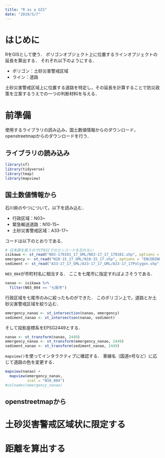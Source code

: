 ```yaml
---
title: "R as a GIS"
date: "2019/5/7"
---
```


# はじめに
RをGISとして使う．
ポリゴンオブジェクト上に位置するラインオブジェクトの延長を算出する．
それぞれ以下のようにする．

 - ポリゴン：土砂災害警戒区域
 - ライン：道路

土砂災害警戒区域上に位置する道路を特定し，その延長を計算することで防災政策を立案するうえでの一つの判断材料を与える．


# 前準備
使用するライブラリの読み込み，国土数値情報からのダウンロード，openstreetmapからのダウンロードを行う．

## ライブラリの読み込み

```r
library(sf)
library(tidyverse)
library(tmap)
library(mapview)
```

## 国土数値情報から
石川県のやつについて，以下を読み込む．

 - 行政区域：N03~
 - 緊急輸送道路：N10-15~
 - 土砂災害警戒区域：A33-17~

コードは以下のとおりである．
```r
# 日本語を扱うのでCP932でのエンコードを忘れない
isikawa <- st_read("N03-170101_17_GML/N03-17_17_170101.shp", options = "ENCODING=CP932", stringsAsFactors=F)
emergency <- st_read("N10-15_17_GML/N10-15_17.shp", options = "ENCODING=CP932", stringsAsFactors=F)
sediment <- st_read("A33-17_17_GML/A33-17_17_GML/A33-17_17Polygon.shp", options = "ENCODING=CP932", stringsAsFactors=F)
```

`N03_004`が市町村名に相当する．
ここを七尾市に指定すればよさそうである．
```r
nanao <- isikawa %>%
  filter(N03_004 == "七尾市")
```

行政区域を七尾市のみに絞ったものができた．
このポリゴン上で，道路とか土砂災害警戒区域を絞り込む．
```r
emergency_nanao <- st_intersection(nanao, emergency)
sediment_nanao <- st_intersection(nanao, sediment)
```

そして投影座標系をEPSG2449とする．
```r
nanao <- st_transform(nanao, 2449)
emergency_nanao <- st_transform(emergency_nanao, 2449)
sediment_nanao <- st_transform(sediment_nanao, 2449)
```

`mapview()`を使ってインタラクティブに確認する．
車線名（国道n号など）に応じて道路の色を変更する．
```r
mapview(nanao) +
  mapview(emergency_nanao,
          zcol = "N10_004")
#colnames(emergency_nanao)
```

## openstreetmapから

# 土砂災害警戒区域状に限定する

# 距離を算出する